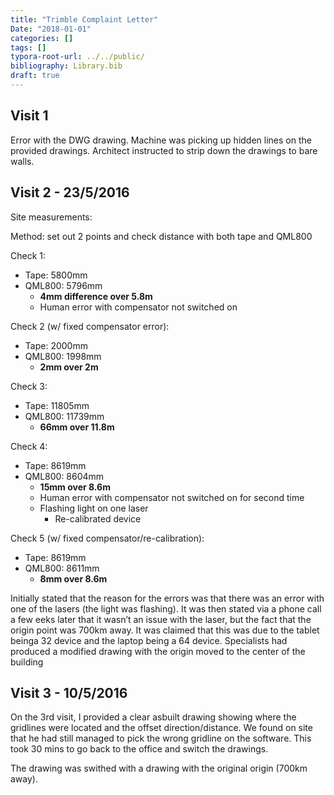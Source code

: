 ```yaml
---
title: "Trimble Complaint Letter"
Date: "2018-01-01"
categories: []
tags: []
typora-root-url: ../../public/
bibliography: Library.bib
draft: true
---
```




## Visit 1

Error with the DWG drawing. Machine was picking up hidden lines on the provided drawings. Architect instructed to strip down the drawings to bare walls.

## Visit 2 - 23/5/2016

Site measurements:

Method: set out 2 points and check distance with both tape and QML800

Check 1:

* Tape: 5800mm
* QML800: 5796mm
	* **4mm difference over 5.8m**
	* Human error with compensator not switched on

Check 2 (w/ fixed compensator error):

* Tape: 2000mm
* QML800: 1998mm
	* **2mm over 2m**

Check 3:

* Tape: 11805mm
* QML800: 11739mm
	* **66mm over 11.8m**

Check 4:

* Tape: 8619mm
* QML800: 8604mm
	* **15mm over 8.6m**
	* Human error with compensator not switched on for second time
  * Flashing light on one laser
	* Re-calibrated device
  
Check 5 (w/ fixed compensator/re-calibration):

* Tape: 8619mm
* QML800: 8611mm
	* **8mm over 8.6m**

Initially stated that the reason for the errors was that there was an error with one of the lasers (the light was flashing). It was then stated via a phone call a few eeks later that it wasn't an issue with the laser, but the fact that the origin point was 700km away. It was claimed that this was due to the tablet beinga 32 device and the laptop being a 64 device. Specialists had produced a modified drawing with the origin moved to the center of the building


## Visit 3 - 10/5/2016

On the 3rd visit, I provided a clear asbuilt drawing showing where the gridlines were located and the offset direction/distance. We found on site that he had still managed to pick the wrong gridline on the software. This took 30 mins to go back to the office and  switch the drawings.

The drawing was swithed with a drawing with the original origin (700km away).


